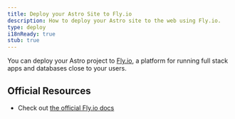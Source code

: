 ```yaml
---
title: Deploy your Astro Site to Fly.io
description: How to deploy your Astro site to the web using Fly.io.
type: deploy
i18nReady: true
stub: true
---
```


You can deploy your Astro project to [Fly.io](https://fly.io/), a platform for running full stack apps and databases close to your users.

## Official Resources

- Check out [the official Fly.io docs](https://fly.io/docs/js/frameworks/astro/)
